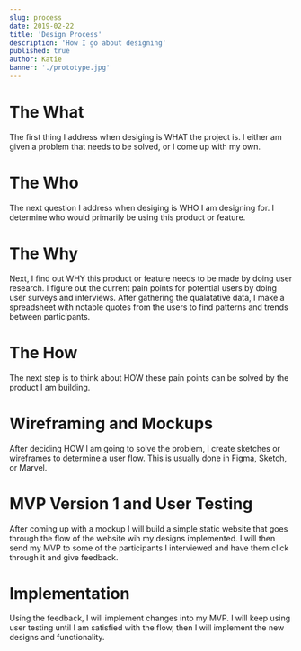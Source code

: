 ```yaml
---
slug: process
date: 2019-02-22
title: 'Design Process'
description: 'How I go about designing'
published: true
author: Katie
banner: './prototype.jpg'
---
```


# The What
The first thing I address when desiging is WHAT the project is. I either am given a problem that needs to be solved, or I come up with my own. 

# The Who
The next question I address when desiging is WHO I am designing for. I determine who would primarily be using this product or feature.

# The Why
Next, I find out WHY this product or feature needs to be made by doing user research. I figure out the current pain points for potential users by doing user surveys and interviews. After gathering the qualatative data, I make a spreadsheet with notable quotes from the users to find patterns and trends between participants.

# The How
The next step is to think about HOW these pain points can be solved by the product I am building.

# Wireframing and Mockups
After deciding HOW I am going to solve the problem, I create sketches or wireframes to determine a user flow. This is usually done in Figma, Sketch, or Marvel.

# MVP Version 1 and User Testing
After coming up with a mockup I will build a simple static website that goes through the flow of the website wih my designs implemented. I will then send my MVP to some of the participants I interviewed and have them click through it and give feedback.

# Implementation
Using the feedback, I will implement changes into my MVP. I will keep using user testing until I am satisfied with the flow, then I will implement the new designs and functionality.